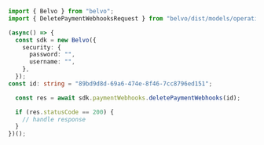 ```typescript DeletePaymentWebhooks.ts
import { Belvo } from "belvo";
import { DeletePaymentWebhooksRequest } from "belvo/dist/models/operations";

(async() => {
  const sdk = new Belvo({
    security: {
      password: "",
      username: "",
    },
  });
const id: string = "89bd9d8d-69a6-474e-8f46-7cc8796ed151";

  const res = await sdk.paymentWebhooks.deletePaymentWebhooks(id);

  if (res.statusCode == 200) {
    // handle response
  }
})();
```
